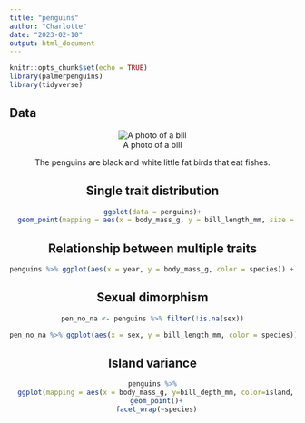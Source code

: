 ```yaml
---
title: "penguins"
author: "Charlotte"
date: "2023-02-10"
output: html_document
---
```


```r
knitr::opts_chunk$set(echo = TRUE)
library(palmerpenguins)
library(tidyverse)
```


## Data

<center>![A photo of a bill](https://allisonhorst.github.io/palmerpenguins/reference/figures/culmen_depth.png)

The penguins are black and white little fat birds that eat fishes.

## Single trait distribution

```r

ggplot(data = penguins)+
  geom_point(mapping = aes(x = body_mass_g, y = bill_length_mm, size = year, color = species))
```

## Relationship between multiple traits

```r

penguins %>% ggplot(aes(x = year, y = body_mass_g, color = species)) + geom_point()
```


## Sexual dimorphism

```r
pen_no_na <- penguins %>% filter(!is.na(sex))

pen_no_na %>% ggplot(aes(x = sex, y = bill_length_mm, color = species)) + geom_point()
```


## Island variance

```r
penguins %>%
  ggplot(mapping = aes(x = body_mass_g, y=bill_depth_mm, color=island, size=bill_length_mm)) +
  geom_point()+
  facet_wrap(~species)
```











